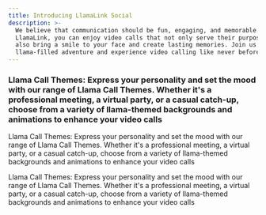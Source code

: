 ```yaml
---
title: Introducing LlamaLink Social
description: >-
  We believe that communication should be fun, engaging, and memorable. With
  LlamaLink, you can enjoy video calls that not only serve their purpose but
  also bring a smile to your face and create lasting memories. Join us on this
  llama-filled adventure and experience video calling like never before.
---
```


### Llama Call Themes: Express your personality and set the mood with our range of Llama Call Themes. Whether it's a professional meeting, a virtual party, or a casual catch-up, choose from a variety of llama-themed backgrounds and animations to enhance your video calls

Llama Call Themes: Express your personality and set the mood with our range of Llama Call Themes. Whether it's a professional meeting, a virtual party, or a casual catch-up, choose from a variety of llama-themed backgrounds and animations to enhance your video calls

Llama Call Themes: Express your personality and set the mood with our range of Llama Call Themes. Whether it's a professional meeting, a virtual party, or a casual catch-up, choose from a variety of llama-themed backgrounds and animations to enhance your video calls